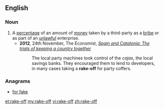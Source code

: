 {{also|rake off}}
==English==

===Noun===
{{en-noun}}
# A [[percentage]] of an amount of [[money]] taken by a third-party as a [[bribe]] or as part of an [[unlawful]] enterprise.
#*'''2012''', 24th November, The Economist, ''[http://www.economist.com/news/briefing/21567085-stabilising-spains-finances-without-tearing-its-social-fabric-apart-being-made-harder Spain and Catalonia: The trials of keeping a country together]''
#*:The local party machines took control of the ''cajas'', the local savings banks. They encouraged them to lend to developers, in many cases taking a '''rake-off''' for party coffers. 

===Anagrams===
* [[for fake#English|for fake]]

[[et:rake-off]]
[[my:rake-off]]
[[vi:rake-off]]
[[zh:rake-off]]